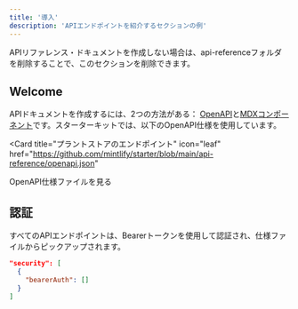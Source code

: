 ```yaml
---
title: '導入'
description: 'APIエンドポイントを紹介するセクションの例'
---
```


<Note>
  APIリファレンス・ドキュメントを作成しない場合は、api-referenceフォルダを削除することで、このセクションを削除できます。
</Note>

## Welcome

APIドキュメントを作成するには、2つの方法がある： [OpenAPI](https://mintlify.com/docs/api-playground/openapi/setup)と[MDXコンポーネント](https://mintlify.com/docs/api-playground/mdx/configuration)です。スターターキットでは、以下のOpenAPI仕様を使用しています。

<Card
  title="プラントストアのエンドポイント"
  icon="leaf"
  href="https://github.com/mintlify/starter/blob/main/api-reference/openapi.json"
>
  OpenAPI仕様ファイルを見る
</Card>

## 認証

すべてのAPIエンドポイントは、Bearerトークンを使用して認証され、仕様ファイルからピックアップされます。

```json
"security": [
  {
    "bearerAuth": []
  }
]
```
